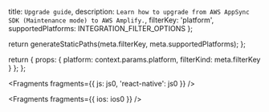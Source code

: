   title: `Upgrade guide`,
  description: `Learn how to upgrade from AWS AppSync SDK (Maintenance mode) to AWS Amplify.`,
  filterKey: 'platform',
  supportedPlatforms: INTEGRATION_FILTER_OPTIONS
};



  return generateStaticPaths(meta.filterKey, meta.supportedPlatforms);
};

  return {
    props: {
      platform: context.params.platform,
      filterKind: meta.filterKey
    }
  };
};


<Fragments fragments={{ js: js0, 'react-native': js0 }} />


<Fragments fragments={{ ios: ios0 }} />

